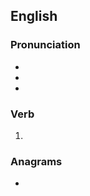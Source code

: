 {{also|cüd}}
==English==

===Pronunciation===
* {{rhymes|uːd|lang=en}}
* {{IPA|/kjuːd/|lang=en}}
* {{homophones|lang=en|queued}}

===Verb===
{{head|en|verb form}}

# {{en-past of|cue}}

===Anagrams===
* {{anagrams|en|Educ.|duce|educ.}}